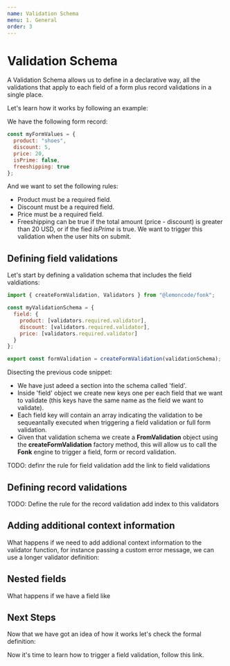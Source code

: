 ```yaml
---
name: Validation Schema
menu: 1. General
order: 3
---
```


# Validation Schema

A Validation Schema allows us to define in a declarative way, all the validations that apply
to each field of a form plus record validations in a single place.

Let's learn how it works by following an example:

We have the following form record:

```javascript
const myFormValues = {
  product: "shoes",
  discount: 5,
  price: 20,
  isPrime: false,
  freeshipping: true
};
```

And we want to set the following rules:

- Product must be a required field.
- Discount must be a required field.
- Price must be a required field.
- Freeshipping can be true if the total amount (price - discount) is
  greater than 20 USD, or if the fied _isPrime_ is true. We want to trigger
  this validation when the user hits on submit.

## Defining field validations

Let's start by defining a validation schema that includes the field valdiations:

```javascript
import { createFormValidation, Validators } from "@lemoncode/fonk";

const myValidationSchema = {
  field: {
    product: [validators.required.validator],
    discount: [validators.required.validator],
    price: [validators.required.validator]
  }
};

export const formValidation = createFormValidation(validationSchema);
```

Disecting the previous code snippet:

- We have just adeed a section into the schema called 'field'.
- Inside 'field' object we create new keys one per each field that
  we want to validate (this keys have the same name as the field we want to validate).
- Each field key will contain an array indicating the validation to be sequeantally
  executed when triggering a field validation or full form validation.
- Given that validation schema we create a **FromValidation** object using the
  **createFormValidation** factory method, this will allow us to call the **Fonk**
  engine to trigger a field, form or record validation.

TODO: definr the rule for field validation add the link to field validations

## Defining record validations

TODO: Define the rule for the record validation add index to this validators

## Adding additional context information

What happens if we need to add addional context information to the validator
function, for instance passing a custom error message, we can use a longer
validator definition:

## Nested fields

What happens if we have a field like

## Next Steps

Now that we have got an idea of how it works let's check the formal definition:

Now it's time to learn how to trigger a field validation, follow this link.
